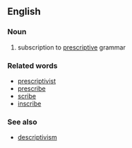 == English ==
=== Noun ===

# subscription to [[prescriptive]] grammar

=== Related words ===
* [[prescriptivist]]
* [[prescribe]]
* [[scribe]]
* [[inscribe]]

=== See also ===

* [[descriptivism]]